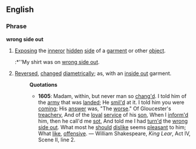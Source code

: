 ==English==
===Phrase===
'''wrong side out'''
#[[Exposing]] the [[inner]]or [[hidden]] [[side]] of a [[garment]] or other [[object]]. 
#:*''My shirt was on [[wrong side out]].
#[[Reversed]], [[changed]] [[diametrically]]; as, with an [[inside out]] garment.
#:'''Quotations'''
#:*'''1605''': Madam, within, but never man so [[change|chang'd]]. I told him of the [[army]] that was [[land]]ed; He [[smile|smil'd]] at it. I told him you were [[coming]]; His [[answer]] was, "The [[worse]]."  Of Gloucester's [[treachery]], And of the [[loyal]] [[service]] of his [[son]], When I [[inform|inform'd]] him, then he call'd me [[sot]], And told me I had [[turn|turn'd]] the [[wrong side out]]. What most he [[should]] [[dislike]] seems [[pleasant]] to him; What [[like]], [[offensive]]. &mdash; William Shakespeare, ''King Lear'', Act IV, Scene II, line 2.